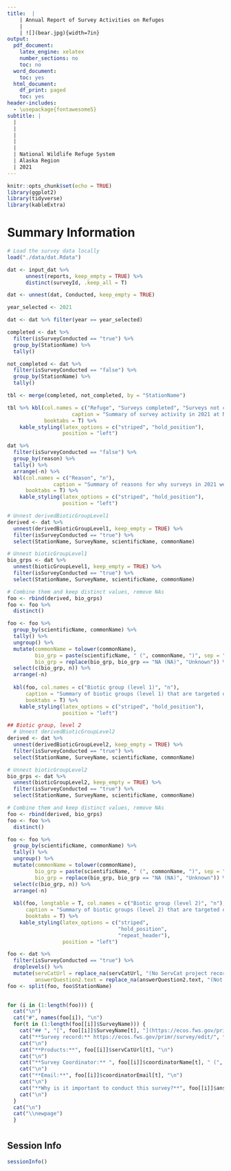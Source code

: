 ```yaml
---
title:  |
    | Annual Report of Survey Activities on Refuges  
    |
    | ![](bear.jpg){width=7in}
output:
  pdf_document:
    latex_engine: xelatex
    number_sections: no
    toc: no
  word_document:
    toc: yes
  html_document:
    df_print: paged
    toc: yes
header-includes:
  - \usepackage{fontawesome5}
subtitle: |
  |
  |
  |
  |
  |
  | National Wildlife Refuge System
  | Alaska Region
  | 2021
---
```


\pagenumbering{gobble}

\newpage

\pagenumbering{arabic}

```r
knitr::opts_chunk$set(echo = TRUE)
library(ggplot2)
library(tidyverse)
library(kableExtra)
```

# Summary Information  
```r
# Load the survey data locally
load("./data/dat.Rdata")

dat <- input_dat %>%
      unnest(reports, keep_empty = TRUE) %>%
      distinct(surveyId, .keep_all = T)

dat <- unnest(dat, Conducted, keep_empty = TRUE)

year_selected <- 2021

dat <- dat %>% filter(year == year_selected)
```


```r

completed <- dat %>% 
  filter(isSurveyConducted == "true") %>%
  group_by(StationName) %>% 
  tally()

not_completed <- dat %>% 
  filter(isSurveyConducted == "false") %>%
  group_by(StationName) %>% 
  tally()

tbl <- merge(completed, not_completed, by = "StationName")

tbl %>% kbl(col.names = c("Refuge", "Surveys completed", "Surveys not completed"),
                     caption = "Summary of survey activity in 2021 at National Wildlife Refuges in the Alaska Region. Refuges that are not listed here did not update 2021 survey annual activities in PRIMR. Surveys were considered completed if data were collected for 75\\% or more of the scheduled sample sites in the given calendar year.",
            booktabs = T) %>%
    kable_styling(latex_options = c("striped", "hold_position"),
                  position = "left")
```


```r
dat %>%
  filter(isSurveyConducted == "false") %>%
  group_by(reason) %>%
  tally() %>%
  arrange(-n) %>%
  kbl(col.names = c("Reason", "n"),
               caption = "Summary of reasons for why surveys in 2021 were not completed at National Wildlife Refuges in the Alaska Region. The Administrative category includes COVID-related restrictions to field activities.",
      booktabs = T) %>%
    kable_styling(latex_options = c("striped", "hold_position"),
                  position = "left")
```


```r

# Unnest derivedBioticGroupLevel1
derived <- dat %>%
  unnest(derivedBioticGroupLevel1, keep_empty = TRUE) %>%
  filter(isSurveyConducted == "true") %>%
  select(StationName, SurveyName, scientificName, commonName)

# Unnest bioticGroupLevel1
bio_grps <- dat %>%
  unnest(bioticGroupLevel1, keep_empty = TRUE) %>%
  filter(isSurveyConducted == "true") %>%
  select(StationName, SurveyName, scientificName, commonName)

# Combine them and keep distinct values, remove NAs
foo <- rbind(derived, bio_grps)
foo <- foo %>%
  distinct()

foo <- foo %>%
  group_by(scientificName, commonName) %>%
  tally() %>%
  ungroup() %>%
  mutate(commonName = tolower(commonName),
         bio_grp = paste(scientificName, " (", commonName, ")", sep = ""),
         bio_grp = replace(bio_grp, bio_grp == "NA (NA)", "Unknown")) %>%
  select(c(bio_grp, n)) %>%
  arrange(-n)
  
  kbl(foo, col.names = c("Biotic group (level 1)", "n"),
      caption = "Summary of biotic groups (level 1) that are targeted or influenced by surveys completed in 2021 at National Wildlife Refuges in the Alaska Region, 2021. Level 1 is a high level taxonomic category ranging from Class to Kingdom. Unknown values indicate surveys without a biotic group specified in PRIMR.",
      booktabs = T) %>%
    kable_styling(latex_options = c("striped", "hold_position"),
                  position = "left")
```


```r
## Biotic group, level 2
  # Unnest derivedBioticGroupLevel2
derived <- dat %>%
  unnest(derivedBioticGroupLevel2, keep_empty = TRUE) %>%
  filter(isSurveyConducted == "true") %>%
  select(StationName, SurveyName, scientificName, commonName)

# Unnest bioticGroupLevel2
bio_grps <- dat %>%
  unnest(bioticGroupLevel2, keep_empty = TRUE) %>%
  filter(isSurveyConducted == "true") %>%
  select(StationName, SurveyName, scientificName, commonName)

# Combine them and keep distinct values, remove NAs
foo <- rbind(derived, bio_grps)
foo <- foo %>%
  distinct()

foo <- foo %>%
  group_by(scientificName, commonName) %>%
  tally() %>%
  ungroup() %>%
  mutate(commonName = tolower(commonName),
         bio_grp = paste(scientificName, " (", commonName, ")", sep = ""),
         bio_grp = replace(bio_grp, bio_grp == "NA (NA)", "Unknown")) %>%
  select(c(bio_grp, n)) %>%
  arrange(-n)
  
  kbl(foo, longtable = T, col.names = c("Biotic group (level 2)", "n"),
      caption = "Summary of biotic groups (level 2) that are targeted or influenced by surveys completed in 2021 at National Wildlife Refuges in the Alaska Region, 2021. This is a mid-level taxonomic category ranging from Family to Order. Unknown values indicate surveys without a biotic group specified in PRIMR.",
      booktabs = T) %>%
    kable_styling(latex_options = c("striped", 
                                    "hold_position",
                                    "repeat_header"),
                  position = "left")
```




\newpage

```r

foo <- dat %>% 
  filter(isSurveyConducted == "true") %>%
  droplevels() %>%
  mutate(servCatUrl = replace_na(servCatUrl, "(No ServCat project record)"),
         answerQuestion2.text = replace_na(answerQuestion2.text, "(Not entered)"))
foo <- split(foo, foo$StationName)

  
for (i in (1:length(foo))) {
  cat("\n")
  cat("#", names(foo[i]), "\n")
  for(t in (1:length(foo[[i]]$SurveyName))) {
    cat("## ", "[", foo[[i]]$SurveyName[t], "](https://ecos.fws.gov/primr/survey/edit/", foo[[i]]$id[t], ")", "\n", sep = "")
    cat("**Survey record:** https://ecos.fws.gov/primr/survey/edit/", foo[[i]]$id[t], "\n", sep = "")
    cat("\n")
    cat("**Products:**", foo[[i]]$servCatUrl[t], "\n")
    cat("\n")
    cat("**Survey Coordinator:** ", foo[[i]]$coordinatorName[t], " (", foo[[i]]$coordinatorTitle[t], ")", "\n", sep = "")
    cat("\n")
    cat("**Email:**", foo[[i]]$coordinatorEmail[t], "\n")
    cat("\n")
    cat("**Why is it important to conduct this survey?**", foo[[i]]$answerQuestion2.text[t], "\n")
    cat("\n")
  }
  cat("\n")
  cat("\\newpage")
  }
```

\newpage

# \faRProject  
## Session Info

```r
sessionInfo()
```

